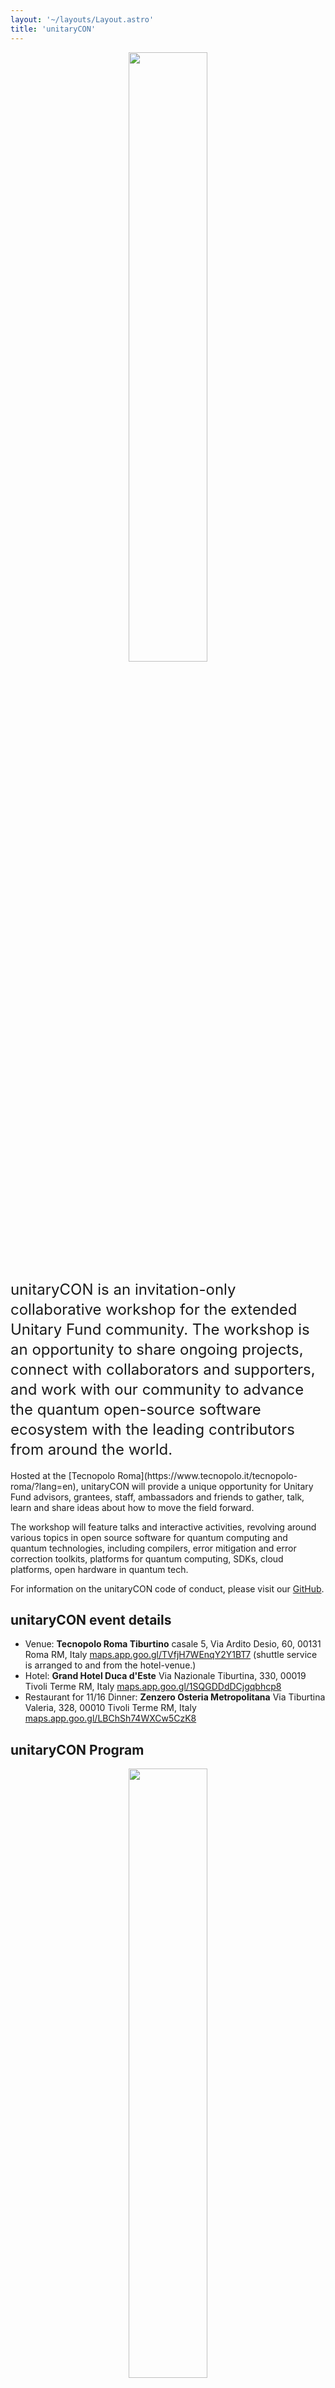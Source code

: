 ```yaml
---
layout: '~/layouts/Layout.astro'
title: 'unitaryCON'
---
```


<p align="center">
  <img src="/images/unitaryCON_2023.png" style="width: 50%" />
</p>

<div style='font-size: 1.5rem; line-height: 2rem;'>
unitaryCON is an invitation-only collaborative workshop for the extended Unitary Fund community. The workshop is an opportunity to share ongoing projects, connect with collaborators and supporters, and work with our community to advance the quantum open-source software ecosystem with the leading contributors from around the world.
</div>
<br/>

<div>
Hosted at the [Tecnopolo Roma](https://www.tecnopolo.it/tecnopolo-roma/?lang=en), unitaryCON will provide a unique opportunity for Unitary Fund advisors, grantees, staff, ambassadors and friends to gather, talk, learn and share ideas about how to move the field forward.

The workshop will feature talks and interactive activities, revolving around various topics in open source software for quantum computing and quantum technologies, including compilers, error mitigation and error correction toolkits, platforms for quantum computing, SDKs, cloud platforms, open hardware in quantum tech.

For information on the unitaryCON code of conduct, please visit our [GitHub](https://github.com/unitaryfund/unitary.fund/blob/master/CODE_OF_CONDUCT.md).

## unitaryCON event details
- Venue: **Tecnopolo Roma Tiburtino** 
casale 5, Via Ardito Desio, 60, 00131
Roma RM, Italy
[maps.app.goo.gl/TVfjH7WEnqY2Y1BT7](https://maps.app.goo.gl/TVfjH7WEnqY2Y1BT7)
(shuttle service is arranged to and from the hotel-venue.)
- Hotel: **Grand Hotel Duca d'Este**
Via Nazionale Tiburtina, 330, 00019
Tivoli Terme RM, Italy
[maps.app.goo.gl/1SQGDDdDCjgqbhcp8](https://maps.app.goo.gl/1SQGDDdDCjgqbhcp8)
- Restaurant for 11/16 Dinner: **Zenzero Osteria Metropolitana**
Via Tiburtina Valeria, 328, 00010
Tivoli Terme RM, Italy
[maps.app.goo.gl/LBChSh74WXCw5CzK8](https://maps.app.goo.gl/LBChSh74WXCw5CzK8)

## unitaryCON Program

<p align="center">
  <img src="/images/unitaryCON_2023_program.png" style="width: 50%" />
</p>
You can find the full **workshop agenda, including abstracts, [here (PDF)](https://unitary.fund/assets/unitaryCON_Program.pdf)**.

### unitaryCON Talks
<p>
- *Wed Nov 15, 2023*
  - **Nathan Shammah**, Unitary Fund, "Welcome Unitary Fund!”
  - **Peter Groszkowski**, Oak Ridge National Lab, “Simulating superconducting circuits with scqubits”
  - **Jordan Sullivan**, AWS, “Amazon Braket”
</p>

<p>
- *Thu Nov 16, 2023*
  - **Luciano Bello**, IBM Quantum, “Qiskit: Transformative impact on quantum research and community development”
  - **Nathan Killoran**, Xanadu, “PennyLane & Catalyst: envisioning the future of quantum software”
  - **Matt Lourens**, Stellenbosch University, “Hierarchical quantum circuit representations”
</p>

<p>
- *Fri Nov 17, 2023*
  - **Xiuzhe (Roger) Luo**, Perimeter Institute, “The Julia programming language in the quantum community”
  - **Eduardo Maschio**, PASQAL, “Qadence: a differentiable interface for digital-analog programs” 
</p>

### Discord Channel
You can stay up to date with the information on unitaryCON on the [unitarycon channel](https://discord.gg/SuPfydWg) on the Unitary Fund Discord. 


</div>
